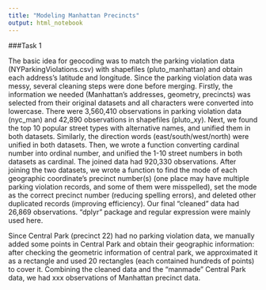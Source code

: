 ```yaml
---
title: "Modeling Manhattan Precincts"
output: html_notebook
---
```


###Task 1

The basic idea for geocoding was to match the parking violation data (NYParkingViolations.csv) with shapefiles (pluto_manhattan) and obtain each address’s latitude and longitude. Since the  parking violation data was messy, several cleaning steps were done before merging. Firstly, the information we needed (Manhattan’s addresses, geometry, precincts) was selected from their original datasets and all characters were converted into lowercase. There were 3,560,410 observations in parking violation data (nyc_man) and 42,890 observations in shapefiles (pluto_xy). Next, we found the top 10 popular street types with alternative names, and unified them in both datasets. Similarly, the direction words (east/south/west/north) were unified in both datasets. Then, we wrote a function converting cardinal number into ordinal number, and unified the 1-10 street numbers in both datasets as cardinal. The joined data had 920,330 observations. After joining the two datasets, we wrote a function to find the mode of each geographic coordinate’s precinct number(s) (one place may have multiple parking violation records, and some of them were misspelled), set the mode as the correct precinct number (reducing spelling errors), and deleted other duplicated records (improving efficiency). Our final “cleaned” data had 26,869 observations. “dplyr” package and regular expression were mainly used here.

Since Central Park (precinct 22) had no parking violation data, we manually added some points in Central Park and obtain their geographic information: after checking the geometric information of central park, we approximated it as a rectangle and used 20 rectangles (each contained hundreds of points) to cover it. Combining the cleaned data and the “manmade” Central Park data, we had xxx observations of Manhattan precinct data. 
